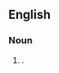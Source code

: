 ==English==

===Noun===
{{infl|en|noun|head=[[Lochaber]] [[axe]]}}

# {{alternative spelling of|Lochaber ax}}.